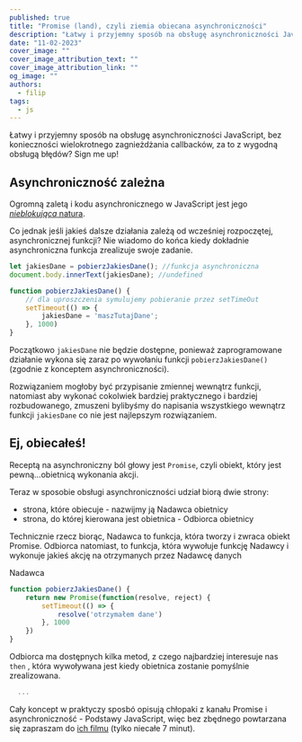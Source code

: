 ```yaml
---
published: true
title: "Promise (land), czyli ziemia obiecana asynchroniczności"
description: "Łatwy i przyjemny sposób na obsługę asynchroniczności JavaScript, bez konieczności wielokrotnego zagnieżdżania callbacków, za to z wygodną obsługą błędów? Sign me up!"
date: "11-02-2023"
cover_image: ""
cover_image_attribution_text: ""
cover_image_attribution_link: ""
og_image: ""
authors:
  - filip
tags:
  - js
---
```


Łatwy i przyjemny sposób na obsługę asynchroniczności JavaScript, bez konieczności wielokrotnego zagnieżdżania callbacków, za to z wygodną obsługą błędów? Sign me up!

## Asynchroniczność zależna

Ogromną zaletą i kodu asynchronicznego w JavaScript jest jego [*nieblokująca* natura](https://happyspiders.pl/czym-jest-asynchronicznosc-w-javascript).

Co jednak jeśli jakieś dalsze działania zależą od wcześniej rozpoczętej, asynchronicznej funkcji? Nie wiadomo do końca kiedy dokładnie asynchroniczna funkcja zrealizuje swoje zadanie.

```jsx title="Problem z dostępnością zmiennej podczas obsługi asymchroniczności" showLineNumbers
let jakiesDane = pobierzJakiesDane(); //funkcja asynchroniczna
document.body.innerText(jakiesDane); //undefined

function pobierzJakiesDane() {
	// dla uproszczenia symulujemy pobieranie przez setTimeOut
	setTimeout(() => {
		jakiesDane = 'maszTutajDane';
	}, 1000)
}
```

Początkowo `jakiesDane` nie będzie dostępne, ponieważ zaprogramowane działanie wykona się zaraz po wywołaniu funkcji `pobierzJakiesDane()` (zgodnie z konceptem asynchroniczności).

Rozwiązaniem mogłoby być przypisanie zmiennej wewnątrz funkcji, natomiast aby wykonać cokolwiek bardziej praktycznego i bardziej rozbudowanego, zmuszeni bylibyśmy do napisania wszystkiego wewnątrz funkcji `jakiesDane` co nie jest najlepszym rozwiązaniem.

## Ej, obiecałeś!

Receptą na asynchroniczny ból głowy jest `Promise`, czyli obiekt, który jest pewną…obietnicą wykonania akcji.

Teraz w sposobie obsługi asynchroniczności udział biorą dwie strony:

- strona, które obiecuje - nazwijmy ją Nadawca obietnicy
- strona, do której kierowana jest obietnica - Odbiorca obietnicy

Technicznie rzecz biorąc, Nadawca to funkcja, która tworzy i zwraca obiekt Promise. Odbiorca natomiast, to funkcja, która wywołuje funkcję Nadawcy i wykonuje jakieś akcję na otrzymanych przez Nadawcę danych

Nadawca

```jsx title="Funkcja Nadawcy" showLineNumbers
function pobierzJakiesDane() {
	return new Promise(function(resolve, reject) {
		setTimeout(() => {
			resolve('otrzymałem dane')
		}, 1000
	})
}
```

Odbiorca ma dostępnych kilka metod, z czego najbardziej interesuje nas `then` , która wywoływana jest kiedy obietnica zostanie pomyślnie zrealizowana.

```jsx title="Funkcja Odbiorcy" showLineNumbers
  ...
```

Cały koncept w praktyczy sposbó opisują chłopaki z kanału Promise i asynchroniczność - Podstawy JavaScript, więc bez zbędnego powtarzana się zapraszam do [ich filmu](https://www.youtube.com/watch?v=K2G5aB5eWOk) (tylko niecałe 7 minut).
